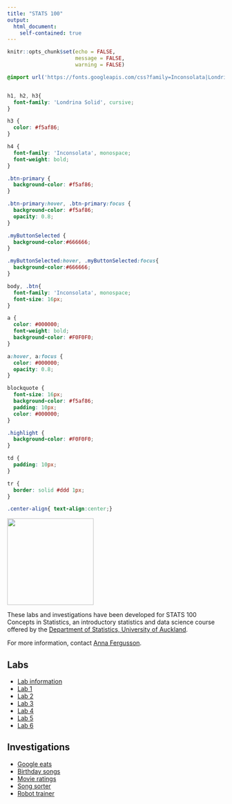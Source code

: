 ---
title: "STATS 100"
output: 
  html_document:
    self-contained: true
---

```{r setup, include=FALSE}
knitr::opts_chunk$set(echo = FALSE, 
                      message = FALSE, 
                      warning = FALSE)
```


```{css}

@import url('https://fonts.googleapis.com/css?family=Inconsolata|Londrina+Solid&display=swap');


h1, h2, h3{
  font-family: 'Londrina Solid', cursive;
}

h3 {
  color: #f5af86;
}

h4 {
  font-family: 'Inconsolata', monospace;
  font-weight: bold;
}

.btn-primary {
  background-color: #f5af86;
}

.btn-primary:hover, .btn-primary:focus {
  background-color: #f5af86;
  opacity: 0.8;
}

.myButtonSelected {
  background-color:#666666;
}

.myButtonSelected:hover, .myButtonSelected:focus{
  background-color:#666666;
}

body, .btn{
  font-family: 'Inconsolata', monospace;
  font-size: 16px;
}

a {
  color: #000000;
  font-weight: bold;
  background-color: #F0F0F0;
}

a:hover, a:focus {
  color: #000000;
  opacity: 0.8;
}

blockquote {
  font-size: 16px;
  background-color: #f5af86;
  padding: 10px;
  color: #000000;
}

.highlight {
  background-color: #F0F0F0;
}

td {
  padding: 10px;
}

tr {
  border: solid #ddd 1px;
}

.center-align{ text-align:center;}
```

:::: {.row}

::: {.col-md-4}

![](STATS100-Cover-Logo.png){style=width:200px}

These labs and investigations have been developed for STATS 100 Concepts in Statistics, an introductory statistics and data science course offered by the [Department of Statistics, University of Auckland](https://www.auckland.ac.nz/en/science/about-the-faculty/department-of-statistics.html). 

For more information, contact [Anna Fergusson](https://www.stat.auckland.ac.nz/people/amar112).

:::

::: {.col-md-4}

## Labs

 - [Lab information](lab_info/)
 - [Lab 1](lab1/) 
 - [Lab 2](lab2/) 
 - [Lab 3](lab3/) 
 - [Lab 4](lab4/) 
 - [Lab 5](lab5/) 
 - [Lab 6](lab6/)

:::

::: {.col-md-4}

## Investigations

 - [Google eats](google_eats/)
 - [Birthday songs](birthday_songs/)
 - [Movie ratings](movie_ratings/)
 - [Song sorter](song_sorter/)
 - [Robot trainer](robot_trainer/)

:::

::::
